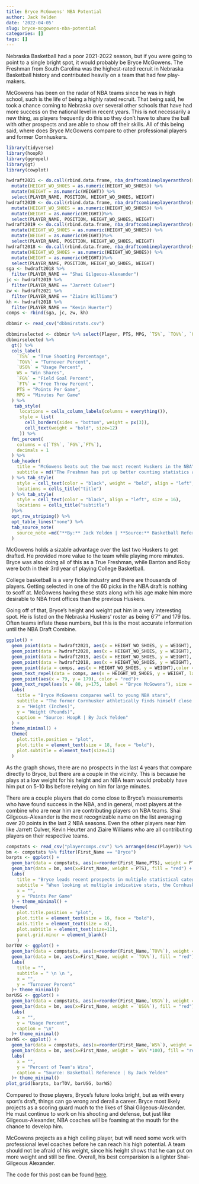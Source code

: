 ```yaml
---
title: Bryce McGowens' NBA Potential
author: Jack Yelden
date: '2022-04-05'
slug: bryce-mcgowens-nba-potential
categories: []
tags: []
---
```


Nebraska Basketball had a poor 2021-2022 season, but if you were going to point to a single bright spot, it would probably be Bryce McGowens. The Freshman from South Carolina was the highest-rated recruit in Nebraska Basketball history and contributed heavily on a team that had few play-makers.

McGowens has been on the radar of NBA teams since he was in high school, such is the life of being a highly rated recruit. That being said, he took a chance coming to Nebraska over several other schools that have had more success on the national level in recent years. This is not necessarily a new thing, as players frequently do this so they don't have to share the ball with other prospects and are able to show off their skills. All of this being said, where does Bryce McGowens compare to other professional players and former Cornhuskers. 

```r
library(tidyverse)
library(hoopR)
library(ggrepel)
library(gt)
library(cowplot)
```
```r
hwdraft2021 <- do.call(rbind.data.frame, nba_draftcombineplayeranthro(season_year = "2021")) %>%
  mutate(HEIGHT_WO_SHOES = as.numeric(HEIGHT_WO_SHOES)) %>%
  mutate(WEIGHT = as.numeric(WEIGHT)) %>%
  select(PLAYER_NAME, POSITION, HEIGHT_WO_SHOES, WEIGHT)
hwdraft2020 <- do.call(rbind.data.frame, nba_draftcombineplayeranthro(season_year = "2020")) %>%
  mutate(HEIGHT_WO_SHOES = as.numeric(HEIGHT_WO_SHOES)) %>%
  mutate(WEIGHT = as.numeric(WEIGHT))%>%
  select(PLAYER_NAME, POSITION, HEIGHT_WO_SHOES, WEIGHT)
hwdraft2019 <- do.call(rbind.data.frame, nba_draftcombineplayeranthro(season_year = "2019")) %>%
  mutate(HEIGHT_WO_SHOES = as.numeric(HEIGHT_WO_SHOES)) %>%
  mutate(WEIGHT = as.numeric(WEIGHT))%>%
  select(PLAYER_NAME, POSITION, HEIGHT_WO_SHOES, WEIGHT)
hwdraft2018 <- do.call(rbind.data.frame, nba_draftcombineplayeranthro(season_year = "2018")) %>%
  mutate(HEIGHT_WO_SHOES = as.numeric(HEIGHT_WO_SHOES)) %>%
  mutate(WEIGHT = as.numeric(WEIGHT))%>%
  select(PLAYER_NAME, POSITION, HEIGHT_WO_SHOES, WEIGHT)
sga <- hwdraft2018 %>%
  filter(PLAYER_NAME == "Shai Gilgeous-Alexander")
jc <- hwdraft2019 %>%
  filter(PLAYER_NAME == "Jarrett Culver")
zw <- hwdraft2021 %>%
  filter(PLAYER_NAME == "Ziaire Williams")
kh <- hwdraft2018 %>%
  filter(PLAYER_NAME == "Kevin Huerter")
comps <- rbind(sga, jc, zw, kh)
```

```r
dbbmir <- read_csv("dbbmirstats.csv")
```


```r
dbbmirselected <- dbbmir %>% select(Player, PTS, MPG, `TS%`, `TOV%`, `USG%`, WS, `FG%`, `FT%`) %>% arrange(Player)
dbbmirselected %>%
  gt() %>%
  cols_label(
    `TS%` = "True Shooting Percentage",
    `TOV%` = "Turnover Percent",
    `USG%` = "Usage Percent",
    WS = "Win Shares",
    `FG%` = "Field Goal Percent",
    `FT%` = "Free Throw Percent",
    PTS = "Points Per Game",
    MPG = "Minutes Per Game"
  ) %>%
   tab_style(
     locations = cells_column_labels(columns = everything()),
     style = list(
       cell_borders(sides = "bottom", weight = px(3)),
       cell_text(weight = "bold", size=12)
     )) %>%
  fmt_percent(
    columns = c(`TS%`, `FG%`,`FT%`),
    decimals = 1
  ) %>%
  tab_header(
    title = "McGowens beats out the two most recent Huskers in the NBA",
    subtitle = md("The Freshman has put up better counting statistics and advanced statistics while also being younger and more athletic than Isaiah Roby and Dalano Banton at the time of the draft.")
  ) %>% tab_style(
    style = cell_text(color = "black", weight = "bold", align = "left", size = 22),
    locations = cells_title("title")
  ) %>% tab_style(
    style = cell_text(color = "black", align = "left", size = 16),
    locations = cells_title("subtitle")
  )%>%
  opt_row_striping() %>%
  opt_table_lines("none") %>%
  tab_source_note(
    source_note =md("**By:** Jack Yelden | **Source:** Basketball Reference")
  )
```

McGowens holds a sizable advantage over the last two Huskers to get drafted. He provided more value to the team while playing more minutes. Bryce was also doing all of this as a True Freshman, while Banton and Roby were both in their 3rd year of playing College Basketball.

College basketball is a very fickle industry and there are thousands of players. Getting selected in one of the 60 picks in the NBA draft is nothing to scoff at. McGowens having these stats along with his age make him more desirable to NBA front offices than the previous Huskers. 

Going off of that, Bryce's height and weight put him in a very interesting spot. He is listed on the Nebraska Huskers' roster as being 6'7" and 179 lbs. Often teams inflate these numbers, but this is the most accurate information until the NBA Draft Combine. 

```r
ggplot() +
  geom_point(data = hwdraft2021, aes(x = HEIGHT_WO_SHOES, y = WEIGHT), color = "gray") +
  geom_point(data = hwdraft2020, aes(x = HEIGHT_WO_SHOES, y = WEIGHT), color = "gray") +
  geom_point(data = hwdraft2019, aes(x = HEIGHT_WO_SHOES, y = WEIGHT), color = "gray") +
  geom_point(data = hwdraft2018, aes(x = HEIGHT_WO_SHOES, y = WEIGHT), color = "gray") +
  geom_point(data = comps, aes(x = HEIGHT_WO_SHOES, y = WEIGHT),color = "black") +
  geom_text_repel(data = comps, aes(x = HEIGHT_WO_SHOES, y = WEIGHT, label = PLAYER_NAME), size = 2.75) +
  geom_point(aes(x = 79, y = 179), color = "red")+
  geom_text_repel(aes(x = 80, y=175, label = "Bryce McGowens"), size = 2.75)+
  labs(
    title = "Bryce McGowens compares well to young NBA stars",
    subtitle = "The former Cornhusker athletically finds himself close to no one, but there are recent\nexamples of players who have found roles at similar measurements.",
    x = "Height (Inches)",
    y = "Weight (Pounds)",
    caption = "Source: HoopR | By Jack Yelden"
  ) +
  theme_minimal() +
  theme(
    plot.title.position = "plot",
    plot.title = element_text(size = 18, face = "bold"),
    plot.subtitle = element_text(size=11)
  )
```

As the graph shows, there are no prospects in the last 4 years that compare directly to Bryce, but there are a couple in the vicinity. This is because he plays at a low weight for his height and an NBA team would probably have him put on 5-10 lbs before relying on him for large minutes.

There are a couple players that do come close to Bryce's measurements who have found success in the NBA, and in general, most players at the combine who are near him are contributing players on NBA teams. Shai Gilgeous-Alexander is the most recognizable name on the list averaging over 20 points in the last 2 NBA seasons. Even the other players near him like Jarrett Culver, Kevin Heurter and Ziaire Williams who are all contributing players on their respective teams. 

```r
compstats <- read_csv("playercomps.csv") %>% arrange(desc(Player)) %>% separate(Player, into=c("First_Name", "Last_Name"), sep = " ")
bm <- compstats %>% filter(First_Name == "Bryce")
barpts <- ggplot() +
  geom_bar(data = compstats, aes(x=reorder(First_Name,PTS), weight = PTS)) +
  geom_bar(data = bm, aes(x=First_Name, weight = PTS), fill = "red") +
  labs(
    title = "Bryce leads recent prospects in multiple statistical categories",
    subtitle = "When looking at multiple indicative stats, the Cornhusker compares well to other players\nwho have found success in the NBA. All while fitting the athletic build of the similar players",
    x = "",
    y = "Points Per Game"
  ) + theme_minimal() +
  theme(
    plot.title.position = "plot",
    plot.title = element_text(size = 16, face = "bold"),
    axis.title = element_text(size = 8),
    plot.subtitle = element_text(size=11),
    panel.grid.minor = element_blank()
    )
barTOV <- ggplot() +
  geom_bar(data = compstats, aes(x=reorder(First_Name,`TOV%`), weight = `TOV%`)) +
  geom_bar(data = bm, aes(x=First_Name, weight = `TOV%`), fill = "red") +
  labs(
    title = "",
    subtitle = " \n \n ",
    x = "",
    y = "Turnover Percent"
  )+ theme_minimal()
barUSG <- ggplot() +
  geom_bar(data = compstats, aes(x=reorder(First_Name,`USG%`), weight = `USG%`)) +
  geom_bar(data = bm, aes(x=First_Name, weight = `USG%`), fill = "red") +
  labs(
    x = "",
    y = "Usage Percent",
    caption = "\n"
  )+ theme_minimal()
barWS <- ggplot() +
  geom_bar(data = compstats, aes(x=reorder(First_Name,`WS%`), weight = `WS%`*100)) +
  geom_bar(data = bm, aes(x=First_Name, weight = `WS%`*100), fill = "red") +
  labs(
    x = "",
    y = "Percent of Team's Wins",
    caption = "Source: Basketball Reference | By Jack Yelden"
  )+ theme_minimal()
plot_grid(barpts, barTOV, barUSG, barWS)
```

Compared to those players, Bryce's future looks bright, but as with every sport's draft, things can go wrong and derail a career. Bryce most likely projects as a scoring guard much to the likes of Shai Gilgeous-Alexander. He must continue to work on his shooting and defense, but just like Gilgeous-Alexander, NBA coaches will be foaming at the mouth for the chance to develop him.

McGowens projects as a high ceiling player, but will need some work with professional level coaches before he can reach his high potential. A team should not be afraid of his weight, since his height shows that he can put on more weight and still be fine. Overall, his best comparision is a lighter Shai-Gilgeous Alexander.

The code for this post can be found [here](https://github.com/jackyelden/Notebooks/blob/main/Project1.Rmd).
